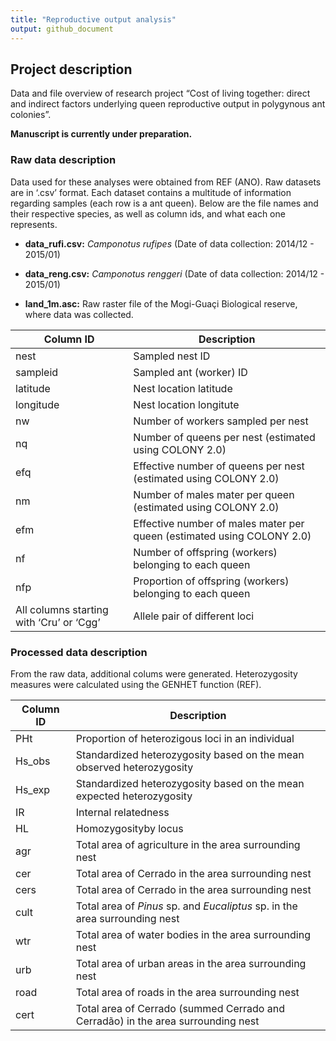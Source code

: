 ```yaml
---
title: "Reproductive output analysis"
output: github_document
---
```


## Project description

Data and file overview of research project "Cost of living together: direct and indirect factors underlying queen reproductive output in polygynous ant colonies".

**Manuscript is currently under preparation.**

### Raw data description

Data used for these analyses were obtained from REF (ANO). Raw datasets are in '.csv' format. Each dataset contains a multitude of information regarding samples (each row is a ant queen). Below are the file names and their respective species, as well as column ids, and what each one represents.

-   **data_rufi.csv:** *Camponotus rufipes* (Date of data collection: 2014/12 - 2015/01)

-   **data_reng.csv:** *Camponotus renggeri* (Date of data collection: 2014/12 - 2015/01)

-   **land_1m.asc:** Raw raster file of the Mogi-Guaçi Biological reserve, where data was collected.

| Column ID                                | Description                                                            |
|---------------------------|---------------------------------------------|
| nest                                     | Sampled nest ID                                                        |
| sampleid                                 | Sampled ant (worker) ID                                                |
| latitude                                 | Nest location latitude                                                 |
| longitude                                | Nest location longitute                                                |
| nw                                       | Number of workers sampled per nest                                     |
| nq                                       | Number of queens per nest (estimated using COLONY 2.0)                 |
| efq                                      | Effective number of queens per nest (estimated using COLONY 2.0)       |
| nm                                       | Number of males mater per queen (estimated using COLONY 2.0)           |
| efm                                      | Effective number of males mater per queen (estimated using COLONY 2.0) |
| nf                                       | Number of offspring (workers) belonging to each queen                  |
| nfp                                      | Proportion of offspring (workers) belonging to each queen              |
| All columns starting with 'Cru' or 'Cgg' | Allele pair of different loci                                          |

### Processed data description

From the raw data, additional colums were generated. Heterozygosity measures were calculated using the GENHET function (REF).

| Column ID | Description                                                                      |
|--------------|----------------------------------------------------------|
| PHt       | Proportion of heterozigous loci in an individual                                 |
| Hs_obs    | Standardized heterozygosity based on the mean observed heterozygosity            |
| Hs_exp    | Standardized heterozygosity based on the mean expected heterozygosity            |
| IR        | Internal relatedness                                                             |
| HL        | Homozygosityby locus                                                             |
| agr       | Total area of agriculture in the area surrounding nest                           |
| cer       | Total area of Cerrado in the area surrounding nest                               |
| cers      | Total area of Cerrado in the area surrounding nest                               |
| cult      | Total area of *Pinus* sp. and *Eucaliptus* sp. in the area surrounding nest      |
| wtr       | Total area of water bodies in the area surrounding nest                          |
| urb       | Total area of urban areas in the area surrounding nest                           |
| road      | Total area of roads in the area surrounding nest                                 |
| cert      | Total area of Cerrado (summed Cerrado and Cerradão) in the area surrounding nest |
